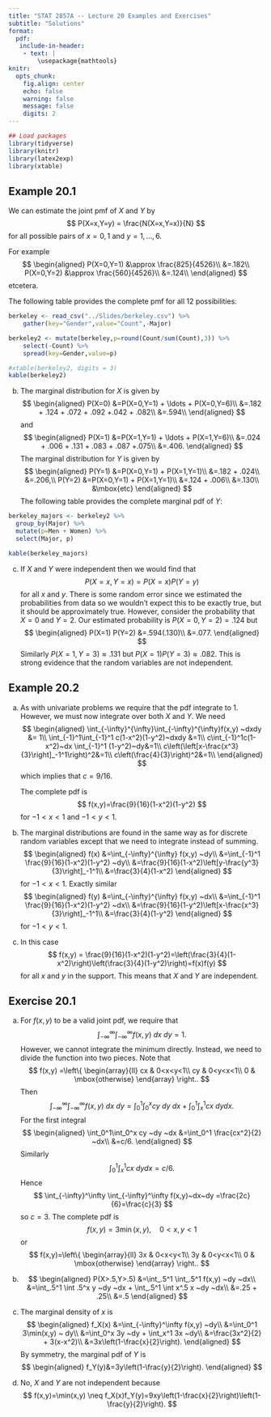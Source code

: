 ---
title: "STAT 2857A -- Lecture 20 Examples and Exercises"
subtitle: "Solutions"
format: 
  pdf: 
   include-in-header: 
    - text: |
        \usepackage{mathtools}
knitr: 
  opts_chunk:
    fig.align: center
    echo: false
    warning: false
    message: false
    digits: 2
---

```{r}
## Load packages
library(tidyverse)
library(knitr)
library(latex2exp)
library(xtable)
```

## Example 20.1

We can estimate the joint pmf of $X$ and $Y$ by
$$
P(X=x,Y=y) = \frac{N(X=x,Y=x)}{N}
$$
for all possible pairs of $x=0,1$ and $y=1,\ldots,6$.

For example
$$
\begin{aligned}
    P(X=0,Y=1)
    &\approx \frac{825}{4526}\\
    &=.182\\
    P(X=0,Y=2)
    &\approx \frac{560}{4526}\\
    &=.124\\
  \end{aligned}
$$
etcetera.

The following table provides the complete pmf for all 12 possibilities:
```{r}
berkeley <- read_csv("../Slides/berkeley.csv") %>%
    gather(key="Gender",value="Count",-Major)

berkeley2 <- mutate(berkeley,p=round(Count/sum(Count),3)) %>%
    select(-Count) %>%
    spread(key=Gender,value=p)

#xtable(berkeley2, digits = 3)
kable(berkeley2)
```
  
b) The marginal distribution for $X$ is given by
$$
  \begin{aligned}
    P(X=0)
    &=P(X=0,Y=1) + \ldots + P(X=0,Y=6)\\
    &=.182 + .124 + .072 + .092  +.042 + .082\\
    &=.594\\
    \end{aligned}
$$
and
$$
\begin{aligned}
P(X=1)
    &=P(X=1,Y=1) + \ldots + P(X=1,Y=6)\\
    &=.024 + .006 + .131 + .083 + .087  +.075\\
    &=.406.
  \end{aligned}
$$
The marginal distribution for $Y$ is given by
$$
  \begin{aligned}
    P(Y=1)
    &=P(X=0,Y=1) + P(X=1,Y=1)\\
    &=.182 + .024\\
    &=.206,\\
    P(Y=2)
     &=P(X=0,Y=1) + P(X=1,Y=1)\\
    &=.124 + .006\\
    &=.130\\
    &\mbox{etc}
  \end{aligned}
$$
The following table provides the complete marginal pdf of $Y$:
```{r}
berkeley_majors <- berkeley2 %>%
  group_by(Major) %>%
  mutate(p=Men + Women) %>%
  select(Major, p)

kable(berkeley_majors)
```

c) If $X$ and $Y$ were independent then we would find that
$$
    P(X=x,Y=x) = P(X=x)P(Y=y)
$$
    for all $x$ and $y$. There is some random error since we estimated the probabilities from data so we wouldn't expect this to be exactly true, but it should be approximately true. However, consider the probability that $X=0$ and $Y=2$. Our estimated probability is $P(X=0,Y=2)=.124$ but
$$
  \begin{aligned}
    P(X=1) P(Y=2)
    &=.594(.130)\\
    &=.077.
  \end{aligned}
$$
    Similarly $P(X=1,Y=3)\approx .131$ but $P(X=1)P(Y=3)\approx .082$. This is strong evidence that the random variables are not independent.


## Example 20.2

a) As with univariate problems we require that the pdf integrate to 1. However, we must now integrate over both $X$ and $Y$. We need
$$
  \begin{aligned}
    \int_{-\infty}^{\infty}\int_{-\infty}^{\infty}f(x,y) ~dxdy &= 1\\
    \int_{-1}^1\int_{-1}^1 c(1-x^2)(1-y^2)~dxdy &=1\\
    c\int_{-1}^1c(1-x^2)~dx \int_{-1}^1 (1-y^2)~dy&=1\\
    c\left(\left[x-\frac{x^3}{3}\right]_-1^1\right)^2&=1\\
    c\left(\frac{4}{3}\right)^2&=1\\
  \end{aligned}
$$
  which implies that $c=9/16$.

    The complete pdf is
  $$
    f(x,y)=\frac{9}{16}(1-x^2)(1-y^2)
  $$
    for $-1<x<1$ and $-1<y<1$.
  
b) The marginal distributions are found in the same way as for discrete random variables except that we need to integrate instead of summing.
$$
  \begin{aligned}
    f(x)
    &=\int_{-\infty}^{\infty} f(x,y) ~dy\\
    &=\int_{-1}^1 \frac{9}{16}(1-x^2)(1-y^2) ~dy\\
    &=\frac{9}{16}(1-x^2)\left[y-\frac{y^3}{3}\right]_-1^1\\
    &=\frac{3}{4}(1-x^2)
  \end{aligned}
$$
  for $-1 < x < 1$.
  Exactly similar
$$
\begin{aligned}
    f(y)
    &=\int_{-\infty}^{\infty} f(x,y) ~dx\\
    &=\int_{-1}^1 \frac{9}{16}(1-x^2)(1-y^2) ~dx\\
    &=\frac{9}{16}(1-y^2)\left[x-\frac{x^3}{3}\right]_-1^1\\
    &=\frac{3}{4}(1-y^2)
  \end{aligned}
$$
  for $-1 < y < 1$.

c) In this case
$$
    f(x,y) = \frac{9}{16}(1-x^2)(1-y^2)=\left(\frac{3}{4}(1-x^2)\right)\left(\frac{3}{4}(1-y^2)\right)=f(x)f(y)
$$
  for all $x$ and $y$ in the support. This means that $X$ and $Y$ are independent.

## Exercise 20.1

a) For $f(x,y)$ to be a valid joint pdf, we require that
$$
\int_{-\infty}^\infty \int_{-\infty}^\infty f(x,y)~dx~dy=1.
$$
However, we cannot integrate the minimum directly. Instead, we need to divide the function into two pieces. Note that
$$
f(x,y)
=\left\{
\begin{array}{ll}
cx & 0<x<y<1\\
cy & 0<y<x<1\\
0 & \mbox{otherwise}
\end{array}
\right..
$$
Then
$$
\int_{-\infty}^\infty \int_{-\infty}^\infty f(x,y)~dx~dy=\int_0^1\int_0^x cy ~dy ~dx + \int_0^1 \int_x^1 cx ~ dy dx.
$$
For the first integral
$$
\begin{aligned}
\int_0^1\int_0^x cy ~dy ~dx
&=\int_0^1 \frac{cx^2}{2} ~dx\\
&=c/6.
\end{aligned}
$$
Similarly
$$
\int_0^1 \int_x^1 cx ~ dy dx=c/6.
$$
Hence
$$
\int_{-\infty}^\infty \int_{-\infty}^\infty f(x,y)~dx~dy
=\frac{2c}{6}=\frac{c}{3}
$$
so $c=3$. The complete pdf is
$$
f(x,y)
=3 \min(x,y), \quad 0<x,y<1
$$
or
$$
f(x,y)=\left\{
\begin{array}{ll}
3x & 0<x<y<1\\
3y & 0<y<x<1\\
0 & \mbox{otherwise}
\end{array}
\right..
$$

b) 
$$
\begin{aligned}
P(X>.5,Y>.5)
&=\int_.5^1 \int_.5^1 f(x,y) ~dy ~dx\\
&=\int_.5^1 \int .5^x y ~dy ~dx + \int_.5^1 \int x^.5 x ~dy ~dx\\
&=.25 + .25\\
&=.5
\end{aligned}
$$

c) The marginal density of $x$ is
$$
\begin{aligned}
f_X(x)
&=\int_{-\infty}^\infty f(x,y) ~dy\\
&=\int_0^1 3\min(x,y) ~ dy\\
&=\int_0^x 3y ~dy + \int_x^1 3x ~dy\\
&=\frac{3x^2}{2} + 3(x-x^2)\\
&=3x\left(1-\frac{x}{2}\right).
\end{aligned}
$$
By symmetry, the marginal pdf of $Y$ is
$$
\begin{aligned}
f_Y(y)&=3y\left(1-\frac{y}{2}\right).
\end{aligned}
$$

d) No, $X$ and $Y$ are not independent because
$$
f(x,y)=\min(x,y) \neq f_X(x)f_Y(y)=9xy\left(1-\frac{x}{2}\right)\left(1-\frac{y}{2}\right).
$$